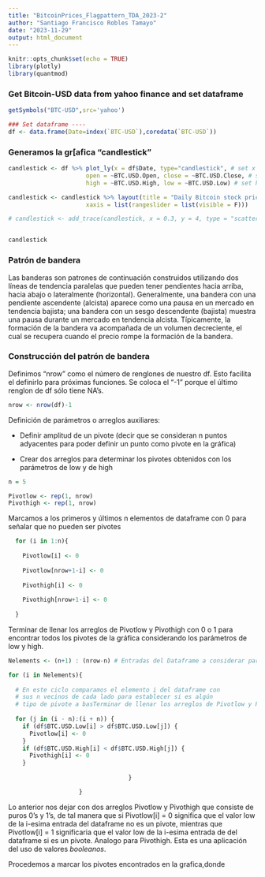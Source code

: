 ---
title: "BitcoinPrices_Flagpattern_TDA_2023-2"
author: "Santiago Francisco Robles Tamayo"
date: "2023-11-29"
output: html_document
---

```{r setup, include=FALSE}
knitr::opts_chunk$set(echo = TRUE)
library(plotly)
library(quantmod)

```

### Get Bitcoin-USD data from yahoo finance and set dataframe

```{r cars}

getSymbols("BTC-USD",src='yahoo')

### Set dataframe ----
df <- data.frame(Date=index(`BTC-USD`),coredata(`BTC-USD`))
```


### Generamos la gr[afica "candlestick"

```{r}

candlestick <- df %>% plot_ly(x = df$Date, type="candlestick", # set x axis data and kind of chart
                      open = ~BTC.USD.Open, close = ~BTC.USD.Close, # set dates when markets open and close
                      high = ~BTC.USD.High, low = ~BTC.USD.Low) # set higher and lower stock prices 

candlestick <- candlestick %>% layout(title = "Daily Bitcoin stock prices: September 17, 2014 - today", # chart title
                      xaxis = list(rangeslider = list(visible = F))) 

# candlestick <- add_trace(candlestick, x = 0.3, y = 4, type = "scatter", mode = "markers", color = I("red"), inherit = FALSE, name = "myPoint")


candlestick

```

### Patrón de bandera

Las banderas son patrones de continuación construidos utilizando dos líneas de tendencia paralelas que pueden tener pendientes hacia arriba, hacia abajo o lateralmente (horizontal). Generalmente, una bandera con una pendiente ascendente (alcista) aparece como una pausa en un mercado en tendencia bajista; una bandera con un sesgo descendente (bajista) muestra una pausa durante un mercado en tendencia alcista. Típicamente, la formación de la bandera va acompañada de un volumen decreciente, el cual se recupera cuando el precio rompe la formación de la bandera.

### Construcción del patrón de bandera

Definimos "nrow" como el número de renglones de nuestro df. Esto facilita el definirlo para próximas funciones. Se coloca el "-1" porque el último renglon de df sólo tiene NA's.

```{r}

nrow <- nrow(df)-1

```


Definición de parámetros o arreglos auxiliares:

* Definir amplitud de un pivote (decir que se consideran n puntos adyacentes para poder definir un punto como pivote en la gráfica)

* Crear dos arreglos para determinar los pivotes obtenidos con los parámetros de low y de high
  

```{r}

n = 5

Pivotlow <- rep(1, nrow)
Pivothigh <- rep(1, nrow)

```


Marcamos a los primeros y últimos n elementos de dataframe con 0 para señalar que no pueden ser pivotes


```{r}

  for (i in 1:n){
    
    Pivotlow[i] <- 0
    
    Pivotlow[nrow+1-i] <- 0
    
    Pivothigh[i] <- 0
    
    Pivothigh[nrow+1-i] <- 0
    
  }

```


Terminar de llenar los arreglos de Pivotlow y Pivothigh con 0 o 1 para encontrar todos los pivotes de la gráfica considerando los parámetros de low y high.


```{r}

Nelements <- (n+1) : (nrow-n) # Entradas del Dataframe a considerar para posibles pivotes

for (i in Nelements){
  
  # En este ciclo comparamos el elemento i del dataframe con 
  # sus n vecinos de cada lado para establecer si es algún 
  # tipo de pivote a basTerminar de llenar los arreglos de Pivotlow y Pivothigh con 0 o 1 para encontrar todos los pivotes de la gráfica considerando los parámetros de low y highe de cambiar el valor de los booleanos anteriores
  
  for (j in (i - n):(i + n)) {
    if (df$BTC.USD.Low[i] > df$BTC.USD.Low[j]) {
      Pivotlow[i] <- 0
    }
    if (df$BTC.USD.High[i] < df$BTC.USD.High[j]) {
      Pivothigh[i] <- 0
    }
  
                                  }

                    }

```


Lo anterior nos dejar con dos arreglos Pivotlow y Pivothigh que consiste de puros 0’s y 1’s, de tal manera que si Pivotlow[i] = 0 significa que el valor low de la i-esima entrada del dataframe no es un pivote, mientras que Pivotlow[i] = 1 significaria que el valor low de la i-esima entrada de del dataframe si es un pivote. Analogo para Pivothigh. Esta es una aplicación del uso de valores *booleanos*.

Procedemos a marcar los pivotes encontrados en la grafica,donde 

